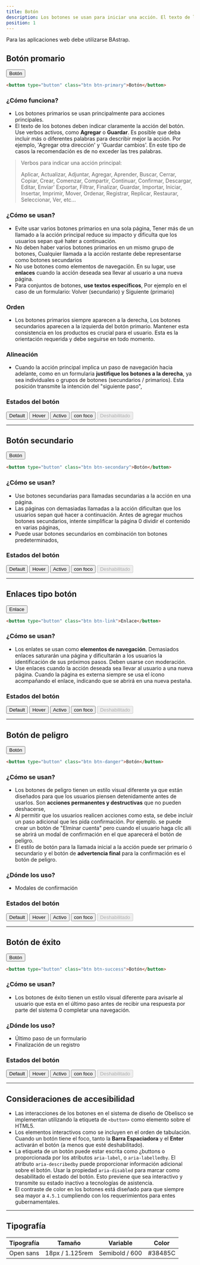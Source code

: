 ```yaml
---
title: Botón
description: Los botones se usan para iniciar una acción. El texto de los botones refiere qué acción ocurrirá cuando el usuario inreactúa con él.
position: 1
---
```



Para las aplicaciones web debe utilizarse BAstrap.

## Botón promario

<Button variant="primary">Botón</Button>

```html
<button type="button" class="btn btn-primary">Botón</button>
```

### ¿Cómo funciona?

- Los botones primarios se usan principalmente para acciones principales.
- El texto de los botones deben indicar claramente la acción del botón. Use verbos activos, como **Agregar** o **Guardar**. Es posible que deba incluir más o diferentes palabras para describir mejor la acción. Por ejemplo, 'Agregar otra dirección' y 'Guardar cambios'. En este tipo de casos la recomendación es de no exceder las tres palabras.

> Verbos para indicar una acción principal:
>
> Aplicar, Actualizar, Adjuntar, Agregar, Aprender, Buscar, Cerrar, Copiar, Crear, Comenzar, Compartir, Continuar, Confirmar, Descargar, Editar, Enviar' Exportar, Filtrar, Finalizar, Guardar, Importar, Iniciar, Insertar, Imprimir, Mover, Ordenar, Registrar, Replicar, Restaurar, Seleccionar, Ver, etc...

### ¿Cómo se usan?

- Evite usar varios botones primarios en una sola página, Tener más de un llamado a la acción principal reduce su impacto y dificulta que los usuarios sepan qué hater a continuación.
- No deben haber varios botones primarios en un mismo grupo de botones, Cualquier llamada a la acción restante debe representarse como botones secundarios
- No use botones como elementos de navegación. En su lugar, use **enlaces** cuando la acción deseada sea llevar al usuario a una nueva página.
- Para conjuntos de botones, **use textos específicos**, Por ejemplo en el caso de un formulario: Volver (secundario) y Siguiente (primario)

### Orden

- Los botones primarios siempre aparecen a la derecha, Los botones secundarios aparecen a la izquierda del botón primario. Mantener esta consistencia en los productos es crucial para el usuario. Esta es la orientación requerida y debe seguirse en todo momento.

### Alineación

- Cuando la acción principal implica un paso de navegación hacia adelante, como en un formularia **justifique los botones a la derecha**, ya sea individuales o grupos de botones (secundarios / primarios). Esta posición transmite la intención del "siguiente paso",

### Estados del botón

<Button variant="primary">Default</Button>
<Button variant="primary" className="hover">
  Hover
</Button>
<Button variant="primary" className="active">
  Activo
</Button>
<Button variant="primary" className="focus">
  con foco
</Button>
<Button variant="primary" disabled={true}>
  Deshabilitado
</Button>

---

## Botón secundario

<Button variant="secondary">Botón</Button>

```html
<button type="button" class="btn btn-secondary">Botón</button>
```

### ¿Cómo se usan?

- Use botones secundarias para llamadas secundarias a la acción en una página.
- Las páginas con demasiadas llamadas a la acción dificultan que los usuarios sepan qué hacer a continuación. Antes de agregar muchos botones secundarios, intente simplificar la página 0 dividir el contenido en varias páginas,
- Puede usar botones secundarios en combinación ton botones predeterminados,

### Estados del botón

<Button variant="secondary">Default</Button>
<Button variant="secondary" className="hover">
  Hover
</Button>
<Button variant="secondary" className="active">
  Activo
</Button>
<Button variant="secondary" className="focus">
  con foco
</Button>
<Button variant="secondary" disabled={true}>
  Deshabilitado
</Button>

---

## Enlaces tipo botón

<Button variant="link">Enlace</Button>

```html
<button type="button" class="btn btn-link">Enlace</button>
```

### ¿Cómo se usan?

- Los enlates se usan como **elementos de navegación**. Demasiados enlaces saturarán una página y dificultarán a los usuarios la identificación de sus próximos pasos. Deben usarse con moderación.
- Use enlaces cuando la acción deseada sea llevar al usuario a una nueva página. Cuando la página es externa siempre se usa el ícono acompañando el enlace, indicando que se abrirá en una nueva pestaña.

### Estados del botón

<Button variant="link">Default</Button>
<Button variant="link" className="hover">
  Hover
</Button>
<Button variant="link" className="active">
  Activo
</Button>
<Button variant="link" className="focus">
  con foco
</Button>
<Button variant="link" disabled={true}>
  Deshabilitado
</Button>

---

## Botón de peligro

<Button variant="danger">Botón</Button>

```html
<button type="button" class="btn btn-danger">Botón</button>
```

### ¿Cómo se usan?

- Los botones de peligro tienen un estilo visual diferente ya que están diseñados para que los usuarios piensen detenidamente antes de usarlos. Son **acciones permanentes y destructivas** que no pueden deshacerse,
- Al permitir que los usuarios realicen acciones como esta, se debe incluir un paso adicional que les pida confirmación. Por ejemplo. se puede crear un botón de "Elminar cuenta" pero cuando el usuario haga clic alli se abrirá un modal de confirmación en el que aparecerá el botón de peligro.
- El estilo de botón para la llamada inicial a la acción puede ser primario ó secundario y el botón de **advertencia final** para la confirmación es el botón de peligro.

### ¿Dónde los uso?

- Modales de confirmación

### Estados del botón

<Button variant="danger">Default</Button>
<Button variant="danger" className="hover">
  Hover
</Button>
<Button variant="danger" className="active">
  Activo
</Button>
<Button variant="danger" className="focus">
  con foco
</Button>
<Button variant="danger" disabled={true}>
  Deshabilitado
</Button>

---

## Botón de éxito

<Button variant="success">Botón</Button>

```html
<button type="button" class="btn btn-success">Botón</button>
```

### ¿Cómo se usan?

- Los botones de éxito tienen un estilo visual diferente para avisarle al usuario que esta en el último paso antes de recibir una respuesta por parte del sistema 0 completar una navegación.

### ¿Dónde los uso?

- Último paso de un formulario
- Finalización de un registro

### Estados del botón

<Button variant="success">Default</Button>
<Button variant="success" className="hover">
  Hover
</Button>
<Button variant="success" className="active">
  Activo
</Button>
<Button variant="success" className="focus">
  con foco
</Button>
<Button variant="success" disabled={true}>
  Deshabilitado
</Button>

---

## Consideraciones de accesibilidad

- Las interacciones de los botones en el sistema de diseño de Obelisco se implementan utilizando la etiqueta de `<button>` como elemento sobre el HTML5.
- Los elementos interactivos como se incluyen en el orden de tabulación. Cuando un botón tiene el foco, tanto la **Barra Espaciadora** y el **Enter** activarán el botón (a menos que esté deshabilitado).
- La etiqueta de un botón puede estar escrita como ¿buttons o proporcionada por los atributos `aria-label`, o `aria-labelledby`. El atributo `aria-describedby` puede proporcionar información adicional sobre el botón. Usar la propiedad `aria-disabled` para marcar como desabilitado el estado del botón. Esto previene que sea interactivo y transmite su estado inactivo a tecnologías de asistencia.
- El contraste de color en los botones está diseñado para que siempre sea mayor a `4.5.1` cumpliendo con los requerimientos para entes gubernamentales.

---

## Tipografía

| Tipografía | Tamaño          | Variable       | Color   |
| ---------- | --------------- | -------------- | ------- |
| Open sans  | 18px / 1.125rem | Semibold / 600 | #38485C |
